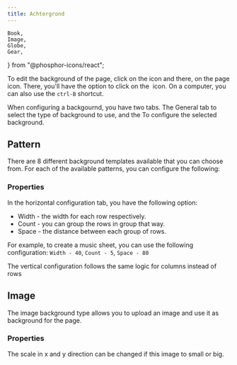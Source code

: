 ```yaml
---
title: Achtergrond
---
```


	Book,
	Image,
	Globe,
	Gear,
	
} from "@phosphor-icons/react";

To edit the background of the page, click on the <Wrench className="inline-icon"/> icon and there, on the <Book className="inline-icon"/> page icon. There, you'll have the option to click on the <Image className="inline-icon"/> icon. On a computer, you can also use the `ctrl-B` shortcut.

When configuring a backgournd, you have two tabs. The <Globe className="inline-icon"/> General tab to select the type of background to use, and the <Gear className="inline-icon"/> To configure the selected background.

## <Globe className="inline-icon"/> Pattern

There are 8 different background templates available that you can choose from. For each of the available patterns, you can configure the following:

### <Gear className="inline-icon"/> Properties

In the horizontal configuration tab, you have the following option:

- Width - the width for each row respectively.
- Count - you can group the rows in group that way.
- Space - the distance between each group of rows.

For example, to create a music sheet, you can use the following configuration:
`Width - 40`, `Count - 5`, `Space - 80`

The vertical configuration follows the same logic for columns instead of rows

## <Globe className="inline-icon"/> Image

The image background type allows you to upload an image and use it as background for the page.

### <Gear className="inline-icon"/> Properties

The scale in x and y direction can be changed if this image to small or big.
